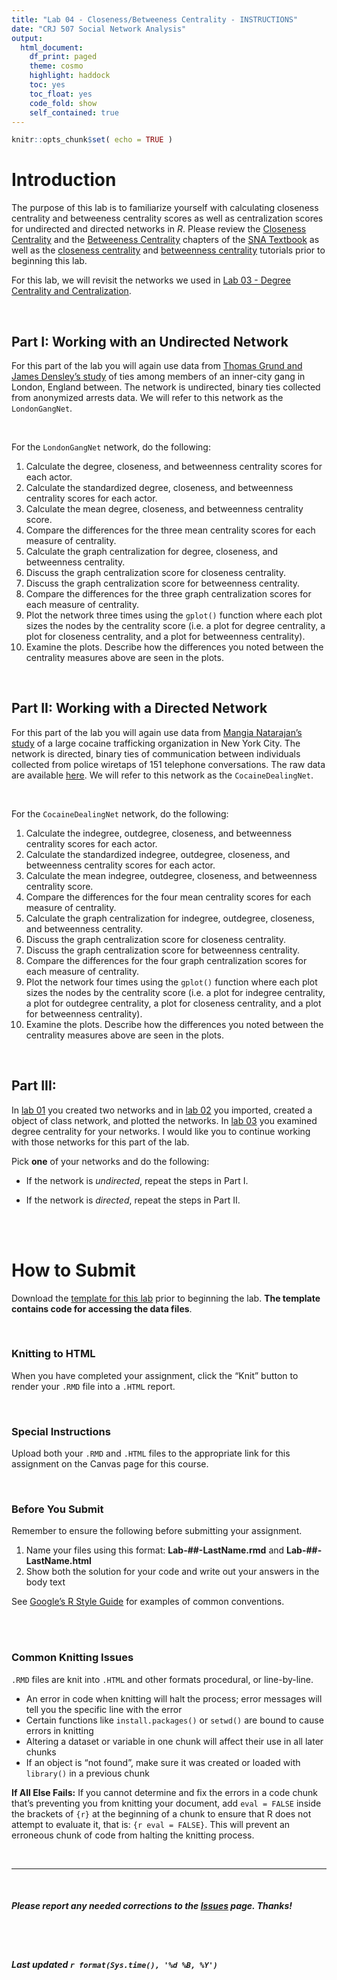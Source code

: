 ```yaml
---
title: "Lab 04 - Closeness/Betweeness Centrality - INSTRUCTIONS"
date: "CRJ 507 Social Network Analysis"
output: 
  html_document:
    df_print: paged
    theme: cosmo
    highlight: haddock
    toc: yes
    toc_float: yes
    code_fold: show
    self_contained: true
---
```


<style>
body {
text-align: left}
</style>


```r
knitr::opts_chunk$set( echo = TRUE )
```

# Introduction

The purpose of this lab is to familiarize yourself with calculating closeness centrality and betweeness centrality scores as well as centralization scores for undirected and directed networks in *R*. Please review the [Closeness Centrality](https://jacobtnyoung.github.io/sna-textbook/ch-06-centrality-closeness.html) and the [Betweeness Centrality](https://jacobtnyoung.github.io/sna-textbook/ch-07-centrality-betweenness.html) chapters of the [SNA Textbook](https://jacobtnyoung.github.io/sna-textbook/index.html) as well as the [closeness centrality]() and [betweenness centrality]() tutorials prior to beginning this lab.

For this lab, we will revisit the networks we used in [Lab 03 - Degree Centrality and Centralization](). 

<br>

## Part I: Working with an Undirected Network

For this part of the lab you will again use data from [Thomas Grund and James Densley's study](https://journals.sagepub.com/doi/full/10.1177/1043986214553377) of ties among members of an inner-city gang in London, England between. The network is undirected, binary ties collected from anonymized arrests data. We will refer to this network as the `LondonGangNet`.

<br>

For the `LondonGangNet` network, do the following:  

1. Calculate the degree, closeness, and betweenness centrality scores for each actor.  
2. Calculate the standardized degree, closeness, and betweenness centrality scores for each actor.  
3. Calculate the mean degree, closeness, and betweenness centrality score.
4. Compare the differences for the three mean centrality scores for each measure of centrality.
5. Calculate the graph centralization for degree, closeness, and betweenness centrality.  
6. Discuss the graph centralization score for closeness centrality.
7. Discuss the graph centralization score for betweenness centrality.
8. Compare the differences for the three graph centralization scores for each measure of centrality.
9. Plot the network three times using the `gplot()` function where each plot sizes the nodes by the centrality score (i.e. a plot for degree centrality, a plot for closeness centrality, and a plot for betweenness centrality).
10. Examine the plots. Describe how the differences you noted between the centrality measures above are seen in the plots.

<br>

## Part II: Working with a Directed Network

For this part of the lab you will again use data from [Mangia Natarajan's study](https://link.springer.com/article/10.1007/s10940-006-9007-x) of a large cocaine trafficking organization in New York City. The network is directed, binary ties of communication between individuals collected from police wiretaps of 151 telephone conversations. The raw data are available [here]( https://sites.google.com/site/ucinetsoftware/datasets/covert-networks/cocainedealingnatarajan). We will refer to this network as the `CocaineDealingNet`.

<br>

For the `CocaineDealingNet` network, do the following:  

1. Calculate the indegree, outdegree, closeness, and betweenness centrality scores for each actor.  
2. Calculate the standardized indegree, outdegree, closeness, and betweenness centrality scores for each actor.  
3. Calculate the mean indegree, outdegree, closeness, and betweenness centrality score.
4. Compare the differences for the four mean centrality scores for each measure of centrality.
5. Calculate the graph centralization for indegree, outdegree, closeness, and betweenness centrality.  
6. Discuss the graph centralization score for closeness centrality.
7. Discuss the graph centralization score for betweenness centrality.
8. Compare the differences for the four graph centralization scores for each measure of centrality.
9. Plot the network four times using the `gplot()` function where each plot sizes the nodes by the centrality score (i.e. a plot for indegree centrality, a plot for outdegree centrality, a plot for closeness centrality, and a plot for betweenness centrality).
10. Examine the plots. Describe how the differences you noted between the centrality measures above are seen in the plots.

<br>

## Part III:

In [lab 01]() you created two networks and in [lab 02]() you imported, created a object of class network, and plotted the networks. In [lab 03]() you examined degree centrality for your networks. I would like you to continue working with those networks for this part of the lab. 

Pick **one** of your networks and do the following:

  * If the network is *undirected*, repeat the steps in Part I.  
  
  * If the network is *directed*, repeat the steps in Part II.

<br>
<br>

# How to Submit

Download the [template for this lab]() prior to beginning the lab. **The template contains code for accessing the data files**.

<br>

### Knitting to HTML

When you have completed your assignment, click the "Knit" button to render your `.RMD` file into a `.HTML` report.

<br>

### Special Instructions

Upload both your `.RMD` and `.HTML` files to the appropriate link for this assignment on the Canvas page for this course.

<br>

### Before You Submit

Remember to ensure the following before submitting your assignment.

1. Name your files using this format: **Lab-##-LastName.rmd** and **Lab-##-LastName.html**
2. Show both the solution for your code and write out your answers in the body text 

See [Google's R Style Guide](https://google.github.io/styleguide/Rguide.xml) for examples of common conventions.

<br>
<br>

### Common Knitting Issues

`.RMD` files are knit into `.HTML` and other formats procedural, or line-by-line.

* An error in code when knitting will halt the process; error messages will tell you the specific line with the error
* Certain functions like `install.packages()` or `setwd()` are bound to cause errors in knitting 
* Altering a dataset or variable in one chunk will affect their use in all later chunks
* If an object is "not found", make sure it was created or loaded with `library()` in a previous chunk

**If All Else Fails:** If you cannot determine and fix the errors in a code chunk that's preventing you from knitting your document, add `eval = FALSE` inside the brackets of `{r}` at the beginning of a chunk to ensure that R does not attempt to evaluate it, that is: `{r eval = FALSE}`. This will prevent an erroneous chunk of code from halting the knitting process.  

<br>

---

<br>

##### ***Please*** report any needed corrections to the [Issues](https://github.com/Watts-College/crj-507-template/issues) page. Thanks!

<br>
<br>

###### ***Last updated `r format(Sys.time(), '%d %B, %Y')`***